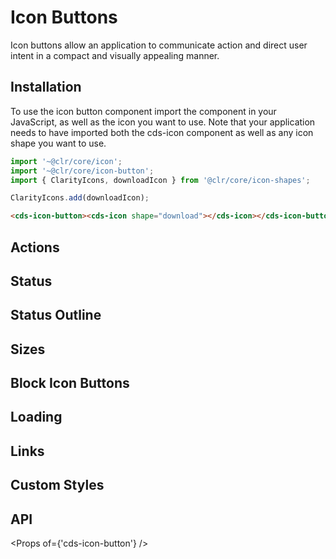 
<Meta title="Components/Icon Button/Getting Started" />

# Icon Buttons

Icon buttons allow an application to communicate action and direct user intent in a compact and visually appealing manner.

## Installation

To use the icon button component import the component in your JavaScript, as well as the icon you want to use. Note that your application needs to have imported both the cds-icon component as well as any icon shape you want to use.

```typescript
import '~@clr/core/icon';
import '~@clr/core/icon-button';
import { ClarityIcons, downloadIcon } from '@clr/core/icon-shapes';

ClarityIcons.add(downloadIcon);
```

```html
<cds-icon-button><cds-icon shape="download"></cds-icon></cds-icon-button>
```

## Actions

<Preview>
  <Story id="components-icon-button-stories--actions" />
</Preview>

## Status

<Preview>
  <Story id="components-icon-button-stories--status" />
</Preview>

## Status Outline

<Preview>
  <Story id="components-icon-button-stories--status-outline" />
</Preview>

## Sizes

<Preview>
  <Story id="components-icon-button-stories--sizes" />
</Preview>

## Block Icon Buttons

<Preview>
  <Story id="components-icon-button-stories--block" />
</Preview>

## Loading

<Preview>
  <Story id="components-icon-button-stories--loading" />
</Preview>

## Links

<Preview>
  <Story id="components-icon-button-stories--links" />
</Preview>

## Custom Styles

<Preview>
  <Story id="components-icon-button-stories--custom-styles" />
</Preview>

## API

<Props of={'cds-icon-button'} />